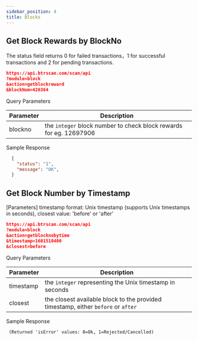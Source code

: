 ---
sidebar_position: 4
title: Blocks
---


## Get Block Rewards by BlockNo
The status field returns 0 for failed transactions，1 for successful transactions and 2 for pending transactions.


```json
https://api.btrscan.com/scan/api
?module=block
&action=getblockreward
&blockNum=426364
```

<Tabs>
  <TabItem value="request" label="Request" default>
    Query Parameters

| Parameter | Description                                            |
|---|---|
| blockno | the `integer` block number to check block rewards for eg. 12697906 |

    
  </TabItem>
  <TabItem value="response" label="Response">

  Sample Response
      
  ```json
    {
      "status": "1",
      "message": "OK",
    }
  ```
  </TabItem>
</Tabs>

## Get Block Number by Timestamp
[Parameters] timestamp format: Unix timestamp (supports Unix timestamps in seconds), closest value: 'before' or 'after'

```json
https://api.btrscan.com/scan/api
?module=block
&action=getblocknobytime
&timestamp=1601510400
&closest=before
```

<Tabs>
  <TabItem value="request" label="Request" default>
    Query Parameters

| Parameter | Description                                            |
|---|---|
| timestamp | the `integer` representing the Unix timestamp in seconds |
| closest | the closest available block to the provided timestamp, either `before` or `after` |

    
  </TabItem>
  <TabItem value="response" label="Response">
    Sample Response
      
     (Returned 'isError' values: 0=Ok, 1=Rejected/Cancelled)



  </TabItem>
</Tabs>